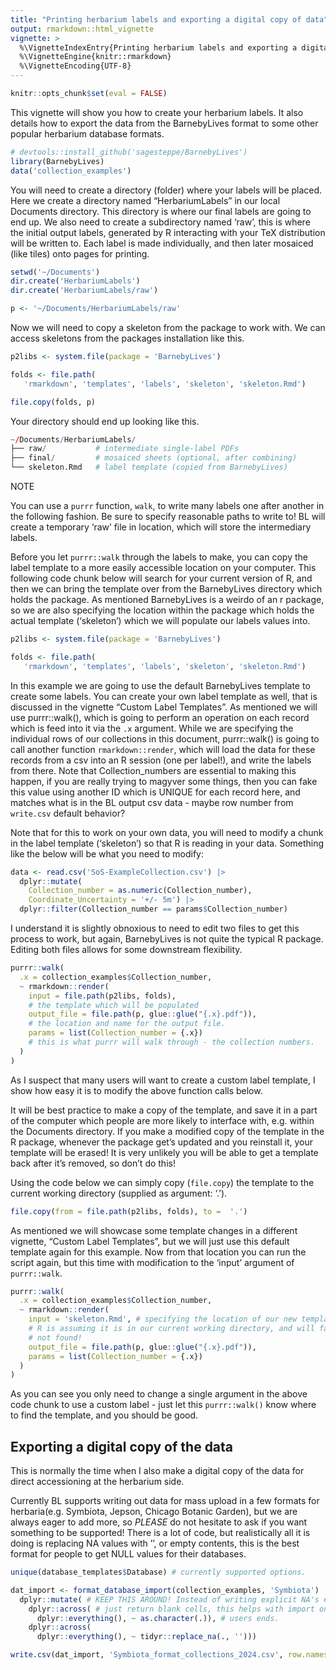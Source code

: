 ```yaml
---
title: "Printing herbarium labels and exporting a digital copy of data"
output: rmarkdown::html_vignette
vignette: >
  %\VignetteIndexEntry{Printing herbarium labels and exporting a digital copy of data}
  %\VignetteEngine{knitr::rmarkdown}
  %\VignetteEncoding{UTF-8}
---
```


```r
knitr::opts_chunk$set(eval = FALSE)
```

This vignette will show you how to create your herbarium labels. 
It also details how to export the data from the BarnebyLives format to some other popular herbarium database formats. 

```r
# devtools::install_github('sagesteppe/BarnebyLives')
library(BarnebyLives)
data('collection_examples')
```

You will need to create a directory (folder) where your labels will be placed. 
Here we create a directory named "HerbariumLabels" in our local Documents directory. 
This directory is where our final labels are going to end up. 
We also need to create a subdirectory named 'raw', this is where the initial output labels, generated by R interacting with your TeX distribution will be written to. 
Each label is made individually, and then later mosaiced (like tiles) onto pages for printing. 

```r
setwd('~/Documents')
dir.create('HerbariumLabels')
dir.create('HerbariumLabels/raw')

p <- '~/Documents/HerbariumLabels/raw'
```


Now we will need to copy a skeleton from the package to work with. 
We can access skeletons from the packages installation like this. 
```r
p2libs <- system.file(package = 'BarnebyLives')

folds <- file.path(
   'rmarkdown', 'templates', 'labels', 'skeleton', 'skeleton.Rmd')

file.copy(folds, p)
```

Your directory should end up looking like this. 
```r
~/Documents/HerbariumLabels/
├── raw/           # intermediate single-label PDFs
├── final/         # mosaiced sheets (optional, after combining)
└── skeleton.Rmd   # label template (copied from BarnebyLives)
```

NOTE


You can use a `purrr` function, `walk`, to write many labels one after another in the following fashion. Be sure to specify reasonable paths to write to!
BL will create a temporary 'raw' file in location, which will store the intermediary labels. 

Before you let `purrr::walk` through the labels to make, you can copy the label template to a more easily accessible location on your computer. 
This following code chunk below will search for your current version of R, and then we can bring the template over from the BarnebyLives directory which holds the package. 
As mentioned BarnebyLives is a weirdo of an r package, so we are also specifying the location within the package which holds the actual template ('skeleton') which we will populate our labels values into. 

```r
p2libs <- system.file(package = 'BarnebyLives')

folds <- file.path(
   'rmarkdown', 'templates', 'labels', 'skeleton', 'skeleton.Rmd')
```

In this example we are going to use the default BarnebyLives template to create some labels. 
You can create your own label template as well, that is discussed in the vignette "Custom Label Templates". 
As mentioned we will use purrr::walk(), which is going to perform an operation on each record which is feed into it via the `.x` argument. 
While we are specifying the individual rows of our collections in this document, purrr::walk() is going to call another function `rmarkdown::render`, which will load the data for these records from a csv into an R session (one per label!), and write the labels from there. 
Note that Collection_numbers are essential to making this happen, if you are really trying to magyver some things, then you can fake this value using another ID which is UNIQUE for each record here, and matches what is in the BL output csv data - maybe row number from `write.csv` default behavior? 

Note that for this to work on your own data, you will need to modify a chunk in the label template ('skeleton') so that R is reading in your data. Something like the below will be what you need to modify:

```r
data <- read.csv('SoS-ExampleCollection.csv') |>
  dplyr::mutate(
    Collection_number = as.numeric(Collection_number), 
    Coordinate_Uncertainty = '+/- 5m') |>
  dplyr::filter(Collection_number == params$Collection_number)
```

I understand it is slightly obnoxious to need to edit two files to get this process to work, but again, BarnebyLives is not quite the typical R package. 
Editing both files allows for some downstream flexibility. 

```r
purrr::walk(
  .x = collection_examples$Collection_number,
  ~ rmarkdown::render(
    input = file.path(p2libs, folds), 
    # the template which will be populated
    output_file = file.path(p, glue::glue("{.x}.pdf")), 
    # the location and name for the output file. 
    params = list(Collection_number = {.x}) 
    # this is what purrr will walk through - the collection numbers. 
  )
)
```

As I suspect that many users will want to create a custom label template, I show how easy it is to modify the above function calls below.  

It will be best practice to make a copy of the template, and save it in a part of the computer which people are more likely to interface with, e.g. within the Documents directory. 
If you make a modified copy of the template in the R package, whenever the package get's updated and you reinstall it, your template will be erased! 
It is very unlikely you will be able to get a template back after it's removed, so don't do this!

Using the code below we can simply copy (`file.copy`) the template to the current working directory (supplied as argument: '.'). 

```r
file.copy(from = file.path(p2libs, folds), to =  '.')
```

As mentioned we will showcase some template changes in a different vignette, "Custom Label Templates", but we will just use this default template again for this example. 
Now from that location you can run the script again, but this time with modification to the 'input' argument of `purrr::walk`. 

```r
purrr::walk(
  .x = collection_examples$Collection_number,
  ~ rmarkdown::render(
    input = 'skeleton.Rmd', # specifying the location of our new template! 
    # R is assuming it is in our current working directory, and will fail if it is
    # not found!
    output_file = file.path(p, glue::glue("{.x}.pdf")),
    params = list(Collection_number = {.x})
  )
)
```

As you can see you only need to change a single argument in the above code chunk to use a custom label - just let this `purrr::walk()` know where to find the template, and you should be good. 

## Exporting a digital copy of the data

This is normally the time when I also make a digital copy of the data for direct accessioning at the herbarium side. 

Currently BL supports writing out data for mass upload in a few formats for herbaria(e.g. Symbiota, Jepson, Chicago Botanic Garden), but we are always eager to add more, so *PLEASE* do not hesitate to ask if you want something to be supported!
There is a lot of code, but realistically all it is doing is replacing NA values with '', or empty contents, this is the best format for people to get NULL values for their databases. 

```r
unique(database_templates$Database) # currently supported options. 

dat_import <- format_database_import(collection_examples, 'Symbiota') |> 
  dplyr::mutate( # KEEP THIS AROUND! Instead of writing explicit NA's # we
    dplyr::across( # just return blank cells, this helps with import on most
      dplyr::everything(), ~ as.character(.)), # users ends. 
    dplyr::across(
      dplyr::everything(), ~ tidyr::replace_na(., '')))  

write.csv(dat_import, 'Symbiota_format_collections_2024.csv', row.names = F)
```

